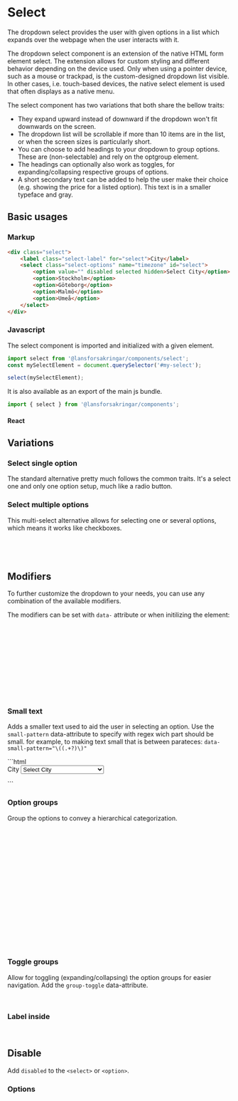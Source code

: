 
<Meta of={SelectStories} />

# Select <Badges of={SelectStories} right />

<Subtitle>
	The dropdown select provides the user with given options in a list which expands over the webpage
	when the user interacts with it.
</Subtitle>

The dropdown select component is an extension of the native HTML form element select. The extension allows for custom styling and different behavior depending on the device used. Only when using a pointer device, such as a mouse or trackpad, is the custom-designed dropdown list visible. In other cases, i.e. touch-based devices, the native select element is used that often displays as a native menu.

The select component has two variations that both share the bellow traits:

- They expand upward instead of downward if the dropdown won't fit downwards on the screen.
- The dropdown list will be scrollable if more than 10 items are in the list, or when the screen sizes is particularly short.
- You can choose to add headings to your dropdown to group options. These are (non-selectable) and rely on the optgroup element.
- The headings can optionally also work as toggles, for expanding/collapsing respective groups of options.
- A short secondary text can be added to help the user make their choice (e.g. showing the price for a listed option). This text is in a smaller typeface and gray.

## Basic usages

### Markup

```html
<div class="select">
	<label class="select-label" for="select">City</label>
	<select class="select-options" name="timezone" id="select">
		<option value="" disabled selected hidden>Select City</option>
		<option>Stockholm</option>
		<option>Göteborg</option>
		<option>Malmö</option>
		<option>Umeå</option>
	</select>
</div>
```

### Javascript

The select component is imported and initialized with a given element.

```javascript
import select from '@lansforsakringar/components/select';
const mySelectElement = document.querySelector('#my-select');

select(mySelectElement);
```

It is also available as an export of the main js bundle.

```javascript
import { select } from '@lansforsakringar/components';
```

#### React

## Variations

<Canvas of={SelectStories.DefaultButton} />
<Controls of={SelectStories.DefaultButton} />

### Select single option

The standard alternative pretty much follows the common traits. It's a select one and only one option setup, much like a radio button.

### Select multiple options

This multi-select alternative allows for selecting one or several options, which means it works like checkboxes.

```html
<select class="select-options" name="..." id="..." multiple>
	...
</select>
```

## Modifiers

<Subtitle>
	To further customize the dropdown to your needs, you can use any combination of the available
	modifiers.
</Subtitle>

The modifiers can be set with `data-` attribute or when initilizing the element:

```javascript
import select from '@lansforsakringar/components/select';

const element = document.querySelector('#my-select');

const options = {
	allLabel: 'All the things',
	groupToggle: true,
	smallPattern: /\((.+?)\)/,
};

select(element, options);
```

### Small text

Adds a smaller text used to aid the user in selecting an option.
Use the `small-pattern` data-attribute to specify with regex wich part should be small. for example, to making text small that is between parateces: `data-small-pattern="\((.+?)\)"`

<Story of={SelectStories.SmallText} />
<Controls of={SelectStories.SmallText} />
```html
<form class="form-group">
	<div class="select" data-small-pattern="\((.+?)\)">
		<label class="select-label" for="select-secondary">
			City
		</label>
		<select class="select-options" name="timezone" id="select-secondary">
			<option value="" disabled selected hidden>
				Select City
			</option>
			<option>Stockholm (Stockholm)</option>
			<option>Göteborg (Västra Götaland)</option>
			<option>Malmö (Skåne)</option>
			<option>Umeå (Västerbottens)</option>
		</select>
	</div>
</form>
```

### Option groups

Group the options to convey a hierarchical categorization.

<Story of={SelectStories.OptionGroups} />

```html
<form class="form-group">
	<div class="select">
		<label class="select-label" for="select-groups">Timezone</label>
		<select class="select-options" name="timezone" id="select-groups">
			<option value="" disabled selected hidden>Select Timezone</option>
			<optgroup label="Alaskan/Hawaiian Time Zone">
				<option value="AK">Alaska</option>
				<option value="HI">Hawaii</option>
			</optgroup>
			<optgroup label="Stockholm Time Zone">
				<option value="ST">Stockholm</option>
			</optgroup>
			<optgroup label="China Time Zone">
				<option value="CT">China</option>
			</optgroup>
		</select>
	</div>
</form>
```

### Toggle groups

Allow for toggling (expanding/collapsing) the option groups for easier navigation. Add the `group-toggle` data-attribute.

<Story of={SelectStories.OptionToggleGroup} />

```html
<div class="select" data-group-toggle>...</div>
```

### Label inside

<Story of={SelectStories.LabelInside} />

```html
<div class="select inside">...</div>
```

## Disable

Add `disabled` to the `<select>` or `<option>`.

<Story of={SelectStories.Disabled} />

### Options

<Story of={SelectStories.DisabledOptions} />

